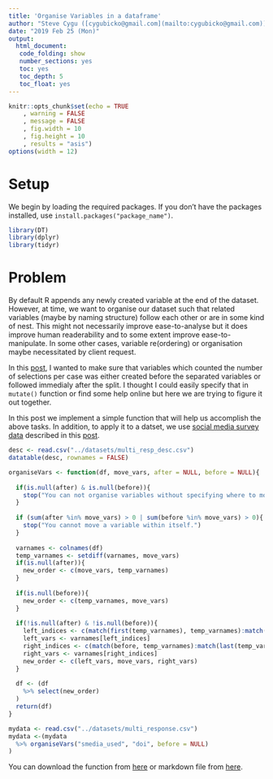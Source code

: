 ```yaml
---
title: 'Organise Variables in a dataframe'
author: "Steve Cygu ([cygubicko@gmail.com](mailto:cygubicko@gmail.com))"
date: "2019 Feb 25 (Mon)"
output:
  html_document:
   code_folding: show
   number_sections: yes
   toc: yes
   toc_depth: 5
   toc_float: yes
---
```


```r
knitr::opts_chunk$set(echo = TRUE
	, warning = FALSE
	, message = FALSE
	, fig.width = 10
	, fig.height = 10
	, results = "asis")
options(width = 12)
```

# Setup

We begin by loading the required packages. If you don't have the packages installed, use `install.packages("package_name")`.

```r
library(DT)
library(dplyr)
library(tidyr)
```


# Problem

By default R appends any newly created variable at the end of the dataset. However, at time, we want to organise our dataset such that related variables (maybe by naming structure) follow each other or are in some kind of nest. This might not necessarily improve ease-to-analyse but it does improve human readerability and to some extent improve ease-to-manipulate. In some other cases, variable re(ordering) or organisation maybe necessitated by client request. 

In this [post](https://cygubicko.github.io/miscellaneous/separate_entries.html), I wanted to make sure that variables which counted the number of selections per case was either created before the separated variables or followed immedialy after the split. I thought I could easily specify that in `mutate()` function or find some help online but here we are trying to figure it out together.

In this post we implement a simple function that will help us accomplish the above tasks. In addition, to apply it to a datset, we use [social media survey data](https://github.com/CYGUBICKO/miscellaneous/tree/master/datasets) described in this [post](https://cygubicko.github.io/miscellaneous/separate_entries.html).

```r
desc <- read.csv("../datasets/multi_resp_desc.csv")
datatable(desc, rownames = FALSE)
```


```r

organiseVars <- function(df, move_vars, after = NULL, before = NULL){
  
  if(is.null(after) & is.null(before)){
    stop("You can not organise variables without specifying where to move them.")
  }
  
  if (sum(after %in% move_vars) > 0 | sum(before %in% move_vars) > 0){
    stop("You cannot move a variable within itself.")
  }
  
  varnames <- colnames(df)
  temp_varnames <- setdiff(varnames, move_vars)
  if(is.null(after)){
    new_order <- c(move_vars, temp_varnames)
  }
  
  if(is.null(before)){
    new_order <- c(temp_varnames, move_vars)
  }
  
  if(!is.null(after) & !is.null(before)){
    left_indices <- c(match(first(temp_varnames), temp_varnames):match(after, temp_varnames))
    left_vars <- varnames[left_indices]
    right_indices <- c(match(before, temp_varnames):match(last(temp_varnames), temp_varnames))
    right_vars <- varnames[right_indices]
    new_order <- c(left_vars, move_vars, right_vars)
  }
  
  df <- (df
    %>% select(new_order)
  )
  return(df)
}


```


```r
mydata <- read.csv("../datasets/multi_response.csv")
mydata <-(mydata
  %>% organiseVars("smedia_used", "doi", before = NULL)
)
```


You can download the function from [here](https://github.com/CYGUBICKO/miscellaneous/tree/master/funs) or markdown file from [here](https://github.com/CYGUBICKO/miscellaneous/tree/master/data_mgt).
